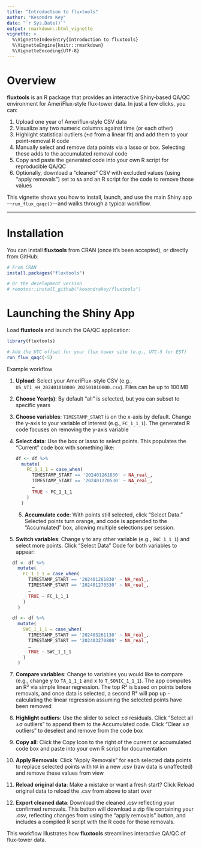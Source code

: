 ```yaml
---
title: "Introduction to fluxtools"
author: "Kesondra Key"
date: "`r Sys.Date()`"
output: rmarkdown::html_vignette
vignette: >
  %\VignetteIndexEntry{Introduction to fluxtools}
  %\VignetteEngine{knitr::rmarkdown}
  %\VignetteEncoding{UTF-8}
---
```


# Overview

**fluxtools** is an R package that provides an interactive Shiny‐based QA/QC environment for AmeriFlux‐style flux‐tower data. In just a few clicks, you can:

1. Upload one year of Ameriflux‐style CSV data
2. Visualize any two numeric columns against time (or each other)
3. Highlight statistical outliers (±σ from a linear fit) and add them to your point-removal R code
4. Manually select and remove data points via a lasso or box. Selecting these adds to the accumulated removal code
6. Copy and paste the generated code into your own R script for reproducible QA/QC
7. Optionally, download a “cleaned” CSV with excluded values (using "apply removals") set to `NA` and an R script for the code to remove those values

This vignette shows you how to install, launch, and use the main Shiny app—`run_flux_qaqc()`—and walks through a typical workflow.

---

# Installation

You can install **fluxtools** from CRAN (once it’s been accepted), or directly from GitHub:

```r
# From CRAN
install.packages("fluxtools")

# Or the development version
# remotes::install_github("kesondrakey/fluxtools")
```

# Launching the Shiny App
Load **fluxtools** and launch the QA/QC application:

```r
library(fluxtools)

# Add the UTC offset for your flux tower site (e.g., UTC-5 for EST)
run_flux_qaqc(-5)
```


 Example workflow

1. **Upload**: Select your AmeriFlux-style CSV (e.g., `US_VT1_HH_202401010000_202501010000.csv`). Files can be up to 100 MB

2. **Choose Year(s)**: By default “all” is selected, but you can subset to specific years

3. **Choose variables**: `TIMESTAMP_START` is on the x-axis by default. Change the y-axis to your variable of interest (e.g., `FC_1_1_1`). The generated R code focuses on removing the y-axis variable

4. **Select data**: Use the box or lasso to select points. This populates the “Current” code box with something like:

   ```r
   df <- df %>%
     mutate(
       FC_1_1_1 = case_when(
         TIMESTAMP_START == '202401261830' ~ NA_real_,
         TIMESTAMP_START == '202401270530' ~ NA_real_,
         …
         TRUE ~ FC_1_1_1
       )
     )
   ```
   
   5. **Accumulate code**: With points still selected, click “Select Data.” Selected points turn orange, and code is appended to the “Accumulated” box, allowing multiple selections per session. 

6. **Switch variables**: Change y to any other variable (e.g., `SWC_1_1_1`) and select more points. Click “Select Data” Code for both variables to appear:

 ```r
   df <- df %>%
     mutate(
       FC_1_1_1 = case_when(
         TIMESTAMP_START == '202401261830' ~ NA_real_,
         TIMESTAMP_START == '202401270530' ~ NA_real_,
         …
         TRUE ~ FC_1_1_1
       )
     )

   df <- df %>%
     mutate(
       SWC_1_1_1 = case_when(
         TIMESTAMP_START == '202403261130' ~ NA_real_,
         TIMESTAMP_START == '202403270800' ~ NA_real_,
         …
         TRUE ~ SWC_1_1_1
       )
     )
   ```
   
   7. **Compare variables**: Change to variables you would like to compare (e.g., change y to `TA_1_1_1` and x to `T_SONIC_1_1_1`). The app computes an R² via simple linear regression. The top R² is based on points before removals, and once data is selected, a second R² will pop up - calculating the linear regression assuming the selected points have been removed

8. **Highlight outliers**: Use the slider to select ±σ residuals. Click “Select all ±σ outliers” to append them to the Accumulated code. Click “Clear ±σ outliers” to deselect and remove from the code box

9. **Copy all**: Click the Copy Icon to the right of the current or accumulated code box and paste into your own R script for documentation

10. **Apply Removals**: Click “Apply Removals” for each selected data points to replace selected points with `NA` in a new .csv (raw data is unaffected) and remove these values from view

11. **Reload original data**: Make a mistake or want a fresh start? Click Reload original data to reload the .csv from above to start over

12. **Export cleaned data**: Download the cleaned .csv reflecting your confirmed removals. This button will download a zip file containing your .csv, reflecting changes from using the "apply removals" button, and includes a compiled R script with the R code for those removals.

This workflow illustrates how **fluxtools** streamlines interactive QA/QC of flux-tower data.

   
